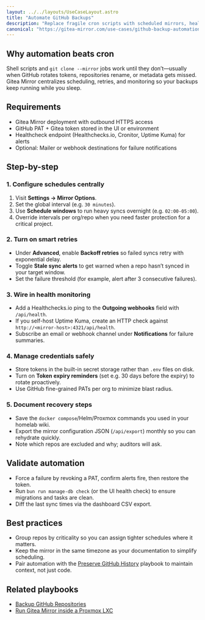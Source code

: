 ```yaml
---
layout: ../../layouts/UseCaseLayout.astro
title: "Automate GitHub Backups"
description: "Replace fragile cron scripts with scheduled mirrors, health checks, and alerts that keep GitHub backups trustworthy."
canonical: "https://gitea-mirror.com/use-cases/github-backup-automation/"
---
```


## Why automation beats cron

Shell scripts and `git clone --mirror` jobs work until they don’t—usually when GitHub rotates tokens, repositories rename, or metadata gets missed. Gitea Mirror centralizes scheduling, retries, and monitoring so your backups keep running while you sleep.

## Requirements

- Gitea Mirror deployment with outbound HTTPS access
- GitHub PAT + Gitea token stored in the UI or environment
- Healthcheck endpoint (Healthchecks.io, Cronitor, Uptime Kuma) for alerts
- Optional: Mailer or webhook destinations for failure notifications

## Step-by-step

### 1. Configure schedules centrally

1. Visit **Settings → Mirror Options**.
2. Set the global interval (e.g. `30 minutes`).
3. Use **Schedule windows** to run heavy syncs overnight (e.g. `02:00-05:00`).
4. Override intervals per org/repo when you need faster protection for a critical project.

### 2. Turn on smart retries

- Under **Advanced**, enable **Backoff retries** so failed syncs retry with exponential delay.
- Toggle **Stale sync alerts** to get warned when a repo hasn’t synced in your target window.
- Set the failure threshold (for example, alert after 3 consecutive failures).

### 3. Wire in health monitoring

- Add a Healthchecks.io ping to the **Outgoing webhooks** field with `/api/health`.
- If you self-host Uptime Kuma, create an HTTP check against `http://<mirror-host>:4321/api/health`.
- Subscribe an email or webhook channel under **Notifications** for failure summaries.

### 4. Manage credentials safely

- Store tokens in the built-in secret storage rather than `.env` files on disk.
- Turn on **Token expiry reminders** (set e.g. 30 days before the expiry) to rotate proactively.
- Use GitHub fine-grained PATs per org to minimize blast radius.

### 5. Document recovery steps

- Save the `docker compose`/Helm/Proxmox commands you used in your homelab wiki.
- Export the mirror configuration JSON (`/api/export`) monthly so you can rehydrate quickly.
- Note which repos are excluded and why; auditors will ask.

## Validate automation

- Force a failure by revoking a PAT, confirm alerts fire, then restore the token.
- Run `bun run manage-db check` (or the UI health check) to ensure migrations and tasks are clean.
- Diff the last sync times via the dashboard CSV export.

## Best practices

- Group repos by criticality so you can assign tighter schedules where it matters.
- Keep the mirror in the same timezone as your documentation to simplify scheduling.
- Pair automation with the [Preserve GitHub History](../preserve-github-history/) playbook to maintain context, not just code.

## Related playbooks

- [Backup GitHub Repositories](../backup-github-repositories/)
- [Run Gitea Mirror inside a Proxmox LXC](../proxmox-lxc-homelab/)
